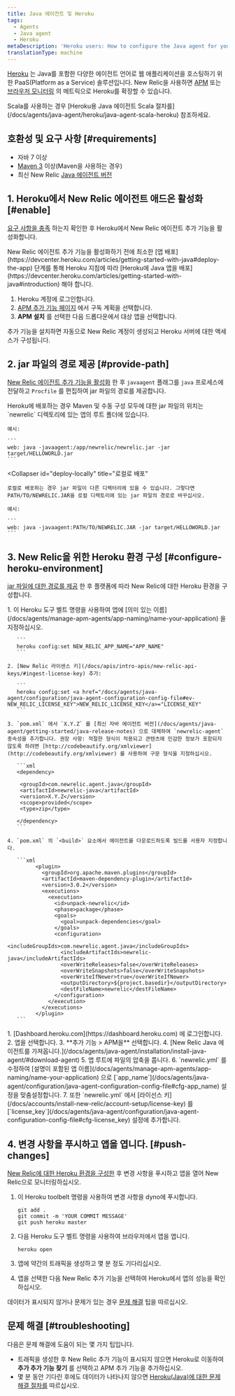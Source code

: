 ```yaml
---
title: Java 에이전트 및 Heroku
tags:
  - Agents
  - Java agent
  - Heroku
metaDescription: 'Heroku users: How to configure the Java agent for your New Relic add-on.'
translationType: machine
---
```


[Heroku](https://devcenter.heroku.com/articles/newrelic) 는 Java를 포함한 다양한 에이전트 언어로 웹 애플리케이션을 호스팅하기 위한 PaaS(Platform as a Service) 솔루션입니다. New Relic을 사용하면 [APM](/docs/apm/new-relic-apm) 또는 [브라우저 모니터링](/docs/browser/new-relic-browser) 의 메트릭으로 Heroku를 확장할 수 있습니다.

<Callout variant="tip">
  Scala를 사용하는 경우 [Heroku용 Java 에이전트 Scala 절차를](/docs/agents/java-agent/heroku/java-agent-scala-heroku) 참조하세요.
</Callout>

## 호환성 및 요구 사항 [#requirements]

* 자바 7 이상
* [Maven 3](http://maven.apache.org/download.cgi) 이상(Maven을 사용하는 경우)
* 최신 New Relic [Java 에이전트 버전](/docs/release-notes/agent-release-notes/java-release-notes)

## 1. Heroku에서 New Relic 에이전트 애드온 활성화 [#enable]

[요구 사항을 충족](#requirements) 하는지 확인한 후 Heroku에서 New Relic 에이전트 추가 기능을 활성화합니다.

<Callout variant="caution">
  New Relic 에이전트 추가 기능을 활성화하기 전에 최소한 [앱 배포](https://devcenter.heroku.com/articles/getting-started-with-java#deploy-the-app) 단계를 통해 Heroku 지침에 따라 [Heroku에 Java 앱을 배포](https://devcenter.heroku.com/articles/getting-started-with-java#introduction) 해야 합니다.
</Callout>

1. Heroku 계정에 로그인합니다.
2. [APM 추가 기능 페이지](https://elements.heroku.com/addons/newrelic#pricing) 에서 구독 계획을 선택합니다.
3. **APM 설치** 를 선택한 다음 드롭다운에서 대상 앱을 선택합니다.

추가 기능을 설치하면 자동으로 New Relic 계정이 생성되고 Heroku 서버에 대한 액세스가 구성됩니다.

## 2. jar 파일의 경로 제공 [#provide-path]

[New Relic 에이전트 추가 기능을 활성화](#enable) 한 후 `javaagent` 플래그를 `java` 프로세스에 전달하고 `Procfile` 를 편집하여 jar 파일의 경로를 제공합니다.

<CollapserGroup>
  <Collapser
    id="deploy-heroku"
    title="Heroku에 배포"
  >
    Heroku에 배포하는 경우 Maven 및 수동 구성 모두에 대한 jar 파일의 위치는 `newrelic` 디렉토리에 있는 앱의 루트 폴더에 있습니다.

    예시:

    ```
    web: java -javaagent:/app/newrelic/newrelic.jar -jar target/HELLOWORLD.jar
    ```
  </Collapser>

  <Collapser
    id="deploy-locally"
    title="로컬로 배포"
  >
    로컬로 배포하는 경우 jar 파일이 다른 디렉터리에 있을 수 있습니다. 그렇다면 PATH/TO/NEWRELIC.JAR을 로컬 디렉토리에 있는 jar 파일의 경로로 바꾸십시오.

    예시:

    ```
    web: java -javaagent:PATH/TO/NEWRELIC.JAR -jar target/HELLOWORLD.jar
    ```
  </Collapser>
</CollapserGroup>

## 3. New Relic을 위한 Heroku 환경 구성 [#configure-heroku-environment]

[jar 파일에 대한 경로를 제공](#provide-path) 한 후 플랫폼에 따라 New Relic에 대한 Heroku 환경을 구성합니다.

<CollapserGroup>
  <Collapser
    id="maven-config"
    title="메이븐 구성"
  >
    1. 이 Heroku 도구 벨트 명령을 사용하여 앱에 [의미 있는 이름](/docs/agents/manage-apm-agents/app-naming/name-your-application) 을 지정하십시오.

       ```
       heroku config:set NEW_RELIC_APP_NAME="APP_NAME"
       ```

    2. [New Relic 라이센스 키](/docs/apis/intro-apis/new-relic-api-keys/#ingest-license-key) 추가:

       ```
       heroku config:set <a href="/docs/agents/java-agent/configuration/java-agent-configuration-config-file#ev-NEW_RELIC_LICENSE_KEY">NEW_RELIC_LICENSE_KEY</a>="LICENSE_KEY"
       ```

    3. `pom.xml` 에서 `X.Y.Z` 를 [최신 자바 에이전트 버전](/docs/agents/java-agent/getting-started/java-release-notes) 으로 대체하여 `newrelic-agent` 종속성을 추가합니다. 권장 사항: 적절한 형식이 적용되고 콘텐츠에 민감한 정보가 포함되지 않도록 하려면 [http://codebeautify.org/xmlviewer](http://codebeautify.org/xmlviewer) 를 사용하여 구문 형식을 지정하십시오.

       ```xml
       <dependency> 

        <groupId>com.newrelic.agent.java</groupId>
        <artifactId>newrelic-java</artifactId>
        <version>X.Y.Z</version>
        <scope>provided</scope>
        <type>zip</type>

       </dependency>
       ```

    4. `pom.xml` 의 `<build>` 요소에서 에이전트를 다운로드하도록 빌드를 사용자 지정합니다.

       ```xml
             <plugin>
               <groupId>org.apache.maven.plugins</groupId>
               <artifactId>maven-dependency-plugin</artifactId>
               <version>3.0.2</version>
               <executions>
                 <execution>
                   <id>unpack-newrelic</id>
                   <phase>package</phase>
                   <goals>
                     <goal>unpack-dependencies</goal>
                   </goals>
                   <configuration>
                     <includeGroupIds>com.newrelic.agent.java</includeGroupIds>
                     <includeArtifactIds>newrelic-java</includeArtifactIds>
                     <overWriteReleases>false</overWriteReleases>
                     <overWriteSnapshots>false</overWriteSnapshots>
                     <overWriteIfNewer>true</overWriteIfNewer>
                     <outputDirectory>${project.basedir}</outputDirectory>
                     <destFileName>newrelic</destFileName>
                   </configuration>
                 </execution>
               </executions>
             </plugin>
       ```
  </Collapser>

  <Collapser title="수동 구성">
    1. [Dashboard.heroku.com](https://dashboard.heroku.com) 에 로그인합니다.
    2. 앱을 선택합니다.
    3. **추가 기능 > APM을** 선택합니다.
    4. [New Relic Java 에이전트를 가져옵니다.](/docs/agents/java-agent/installation/install-java-agent/#download-agent)
    5. 앱 루트에 파일의 압축을 풉니다.
    6. `newrelic.yml` 를 수정하여 [설명이 포함된 앱 이름](/docs/agents/manage-apm-agents/app-naming/name-your-application) 으로 [`app_name`](/docs/agents/java-agent/configuration/java-agent-configuration-config-file#cfg-app_name) 설정을 맞춤설정합니다.
    7. 또한 `newrelic.yml` 에서 [라이선스 키](/docs/accounts/install-new-relic/account-setup/license-key) 를 [`license_key`](/docs/agents/java-agent/configuration/java-agent-configuration-config-file#cfg-license_key) 설정에 추가합니다.
  </Collapser>
</CollapserGroup>

## 4. 변경 사항을 푸시하고 앱을 엽니다. [#push-changes]

[New Relic에 대한 Heroku 환경을 구성한](#configure-heroku-environment) 후 변경 사항을 푸시하고 앱을 열어 New Relic으로 모니터링하십시오.

1. 이 Heroku toolbelt 명령을 사용하여 변경 사항을 dyno에 푸시합니다.

   ```
   git add .
   git commit -m 'YOUR COMMIT MESSAGE'
   git push heroku master
   ```

2. 다음 Heroku 도구 벨트 명령을 사용하여 브라우저에서 앱을 엽니다.

   ```
   heroku open
   ```

3. 앱에 약간의 트래픽을 생성하고 몇 분 정도 기다리십시오.

4. 앱을 선택한 다음 New Relic 추가 기능을 선택하여 Heroku에서 앱의 성능을 확인하십시오.

데이터가 표시되지 않거나 문제가 있는 경우 [문제 해결](#troubleshooting) 팁을 따르십시오.

## 문제 해결 [#troubleshooting]

다음은 문제 해결에 도움이 되는 몇 가지 팁입니다.

* 트래픽을 생성한 후 New Relic 추가 기능이 표시되지 않으면 Heroku로 이동하여 **추가 추가 기능 찾기** 를 선택하고 APM 추가 기능을 추가하십시오.
* 몇 분 동안 기다린 후에도 데이터가 나타나지 않으면 [Heroku(Java)에 대한 문제 해결 절차를](/docs/agents/java-agent/heroku/no-data-appears-heroku-java) 따르십시오.